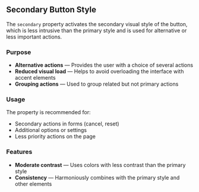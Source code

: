## Secondary Button Style

The `secondary` property activates the secondary visual style of the button, which is less intrusive than the primary style and is used for alternative or less important actions.

### Purpose

- **Alternative actions** — Provides the user with a choice of several actions
- **Reduced visual load** — Helps to avoid overloading the interface with accent elements
- **Grouping actions** — Used to group related but not primary actions

### Usage

The property is recommended for:
- Secondary actions in forms (cancel, reset)
- Additional options or settings
- Less priority actions on the page

### Features

- **Moderate contrast** — Uses colors with less contrast than the primary style
- **Consistency** — Harmoniously combines with the primary style and other elements
